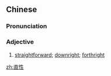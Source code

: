 ==Chinese==
{{zh-forms}}

===Pronunciation===
{{zh-pron
|m=zhíxìng
|c=zik6 sing3
|mn=qz,tw,xm,zz:ti̍t-sèng
|cat=adj
}}

===Adjective===
{{zh-adj}}

# [[straightforward]]; [[downright]]; [[forthright]]

[[zh:直性]]